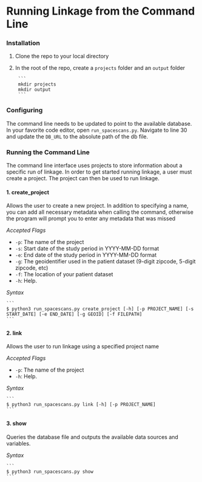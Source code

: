 # Running Linkage from the Command Line

### Installation

1. Clone the repo to your local directory
2. In the root of the repo, create a `projects` folder and an `output` folder

        ```
        mkdir projects
        mkdir output
        ```

### Configuring
The command line needs to be updated to point to the available database. In your favorite code editor, open `run_spacescans.py`.
Navigate to line 30 and update the `DB_URL` to the absolute path of the db file.  
### Running the Command Line
The command line interface uses projects to store information about a specific run of linkage. In order to get started running linkage, a user must create a project. The project can then be used to run linkage. 

#### 1. create_project
Allows the user to create a new project. In addition to specifying a name, you can add all necessary metadata when calling the command, otherwise the program will prompt you to enter any metadata that was missed

*Accepted Flags*
- `-p`: The name of the project
- `-s`: Start date of the study period in YYYY-MM-DD format
- `-e`: End date of the study period in YYYY-MM-DD format
- `-g`: The geoidentifier used in the patient dataset (9-digit zipcode, 5-digit zipcode, etc)
- `-f`: The location of your patient dataset
- `-h`: Help.

*Syntax*

    ```
    $ python3 run_spacescans.py create_project [-h] [-p PROJECT_NAME] [-s START_DATE] [-e END_DATE] [-g GEOID] [-f FILEPATH]
    ```
#### 2. link
Allows the user to run linkage using a specified project name

*Accepted Flags*
- `-p`: The name of the project
- `-h`: Help.

*Syntax*

    ```
    $ python3 run_spacescans.py link [-h] [-p PROJECT_NAME]
    ```

#### 3. show
Queries the database file and outputs the available data sources and variables.

*Syntax*

    ```
    $ python3 run_spacescans.py show
    ```

    
